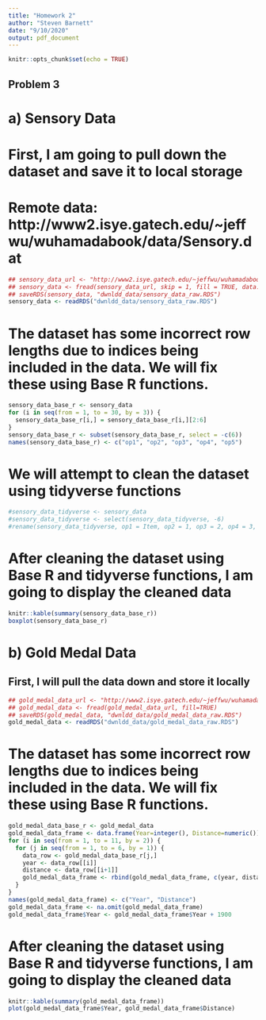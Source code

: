 ```yaml
---
title: "Homework 2"
author: "Steven Barnett"
date: "9/10/2020"
output: pdf_document
---
```


```r
knitr::opts_chunk$set(echo = TRUE)
```

## Problem 3

# a) Sensory Data

# First, I am going to pull down the dataset and save it to local storage
# Remote data: http://www2.isye.gatech.edu/~jeffwu/wuhamadabook/data/Sensory.dat
```r
## sensory_data_url <- "http://www2.isye.gatech.edu/~jeffwu/wuhamadabook/data/Sensory.dat"
## sensory_data <- fread(sensory_data_url, skip = 1, fill = TRUE, data.table = FALSE)
## saveRDS(sensory_data, "dwnldd_data/sensory_data_raw.RDS")
sensory_data <- readRDS("dwnldd_data/sensory_data_raw.RDS")
```

# The dataset has some incorrect row lengths due to indices being included in the data. We will fix these using Base R functions.
```r
sensory_data_base_r <- sensory_data
for (i in seq(from = 1, to = 30, by = 3)) {
  sensory_data_base_r[i,] = sensory_data_base_r[i,][2:6]
}
sensory_data_base_r <- subset(sensory_data_base_r, select = -c(6))
names(sensory_data_base_r) <- c("op1", "op2", "op3", "op4", "op5")
```

# We will attempt to clean the dataset using tidyverse functions
```r
#sensory_data_tidyverse <- sensory_data
#sensory_data_tidyverse <- select(sensory_data_tidyverse, -6)
#rename(sensory_data_tidyverse, op1 = Item, op2 = 1, op3 = 2, op4 = 3, op5 = 4)
```
# After cleaning the dataset using Base R and tidyverse functions, I am going to display the cleaned data
```r
knitr::kable(summary(sensory_data_base_r))
boxplot(sensory_data_base_r)
```


# b) Gold Medal Data

## First, I will pull the data down and store it locally

```r
## gold_medal_data_url <- "http://www2.isye.gatech.edu/~jeffwu/wuhamadabook/data/LongJumpData.dat"
## gold_medal_data <- fread(gold_medal_data_url, fill=TRUE)
## saveRDS(gold_medal_data, "dwnldd_data/gold_medal_data_raw.RDS")
gold_medal_data <- readRDS("dwnldd_data/gold_medal_data_raw.RDS")
```

# The dataset has some incorrect row lengths due to indices being included in the data. We will fix these using Base R functions.
```r
gold_medal_data_base_r <- gold_medal_data
gold_medal_data_frame <- data.frame(Year=integer(), Distance=numeric())
for (i in seq(from = 1, to = 11, by = 2)) {
  for (j in seq(from = 1, to = 6, by = 1)) {
    data_row <- gold_medal_data_base_r[j,]
    year <- data_row[[i]]
    distance <- data_row[[i+1]]
    gold_medal_data_frame <- rbind(gold_medal_data_frame, c(year, distance))
  }
}
names(gold_medal_data_frame) <- c("Year", "Distance")
gold_medal_data_frame <- na.omit(gold_medal_data_frame)
gold_medal_data_frame$Year <- gold_medal_data_frame$Year + 1900
```


# After cleaning the dataset using Base R and tidyverse functions, I am going to display the cleaned data
```r
knitr::kable(summary(gold_medal_data_frame))
plot(gold_medal_data_frame$Year, gold_medal_data_frame$Distance)
```
